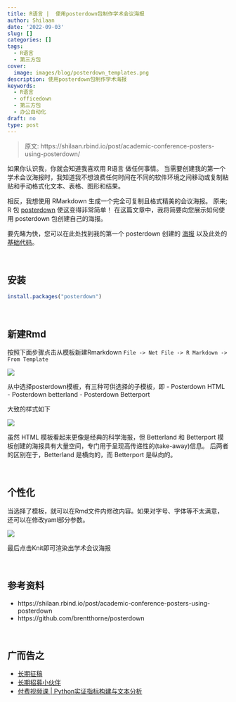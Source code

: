 ```yaml
---
title: R语言 |  使用posterdown包制作学术会议海报
author: Shilaan
date: '2022-09-03'
slug: []
categories: []
tags:
  - R语言
  - 第三方包
cover:
  image: images/blog/posterdown_templates.png
description: 使用posterdown包制作学术海报
keywords:
  - R语言
  - officedown
  - 第三方包
  - 办公自动化
draft: no
type: post
---
```


>原文: https://shilaan.rbind.io/post/academic-conference-posters-using-posterdown/


如果你认识我，你就会知道我喜欢用 R语言 做任何事情。 当需要创建我的第一个学术会议海报时，我知道我不想浪费任何时间在不同的软件环境之间移动或复制粘贴和手动格式化文本、表格、图形和结果。

相反，我想使用 RMarkdown 生成一个完全可复制且格式精美的会议海报。 原来; R 包 [posterdown](https://github.com/brentthorne/posterdown) 使这变得非常简单！ 在这篇文章中，我将简要向您展示如何使用 posterdown 包创建自己的海报。

要先睹为快，您可以在此处找到我的第一个 posterdown 创建的 [海报](https://sjdm.org/presentations/2021-Poster-Alzahawi-Shilaan-crowds-variability-credibility~.pdf) 以及此处的[基础代码](https://github.com/shilaan/Many-Analysts/blob/main/poster/GSPA_Poster.Rmd)。

<br>

## 安装

```r
install.packages("posterdown")
```

<br>

## 新建Rmd
按照下面步骤点击从模板新建Rmarkdown
``File -> Net File -> R Markdown -> From Template``

![](img/posterdown_tem.png)

从中选择posterdown模板，有三种可供选择的子模板，即
- Posterdown HTML
- Posterdown betterland
- Posterdown Betterport

大致的样式如下

![](img/posterdown_templates.png)

虽然 HTML 模板看起来更像是经典的科学海报，但 Betterland 和 Betterport 模板创建的海报具有大量空间，专门用于呈现高传递性的(take-away)信息。
后两者的区别在于，Betterland 是横向的，而 Betterport 是纵向的。


<br>

## 个性化

当选择了模板，就可以在Rmd文件内修改内容。如果对字号、字体等不太满意，还可以在修改yaml部分参数。

![](img/code.png)

最后点击Knit即可渲染出学术会议海报


<br>

## 参考资料
- https://shilaan.rbind.io/post/academic-conference-posters-using-posterdown
- https://github.com/brentthorne/posterdown


<br>

## 广而告之

-   [长期征稿](https://textdata.cn/blog/call_for_paper/)
-   [长期招募小伙伴](https://textdata.cn/blog/we_need_you/)
-   [付费视频课 \| Python实证指标构建与文本分析](https://textdata.cn/blog/management_python_course/)
